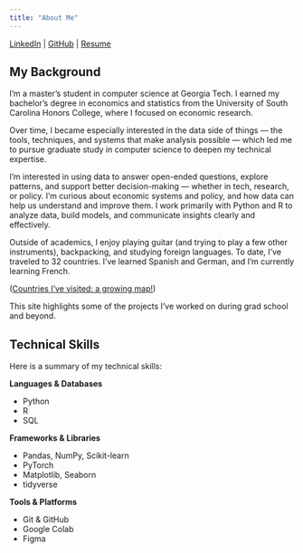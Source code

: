 ```yaml
---
title: "About Me"
---
```


<i class="fa-brands fa-linkedin"></i> [LinkedIn](https://linkedin.com/in/christopher-hynes) |
<i class="fa-brands fa-github"></i> [GitHub](https://github.com/hynesc) |
<i class="fa-solid fa-file-pdf"></i> [Resume](assets/resume.pdf)

## My Background

I’m a master’s student in computer science at Georgia Tech. I earned my bachelor’s degree in economics and statistics from the University of South Carolina Honors College, where I focused on economic research.

Over time, I became especially interested in the data side of things — the tools, techniques, and systems that make analysis possible — which led me to pursue graduate study in computer science to deepen my technical expertise.

I’m interested in using data to answer open-ended questions, explore patterns, and support better decision-making — whether in tech, research, or policy. I’m curious about economic systems and policy, and how data can help us understand and improve them. I work primarily with Python and R to analyze data, build models, and communicate insights clearly and effectively.

Outside of academics, I enjoy playing guitar (and trying to play a few other instruments), backpacking, and studying foreign languages. To date, I've traveled to 32 countries. I’ve learned Spanish and German, and I’m currently learning French.

([Countries I've visited: a growing map!](assets/been.jpeg))

This site highlights some of the projects I’ve worked on during grad school and beyond.

## Technical Skills

Here is a summary of my technical skills:

**Languages & Databases**

* Python
* R
* SQL

**Frameworks & Libraries**

* Pandas, NumPy, Scikit-learn
* PyTorch
* Matplotlib, Seaborn
* tidyverse

**Tools & Platforms**

* Git & GitHub
* Google Colab
* Figma
